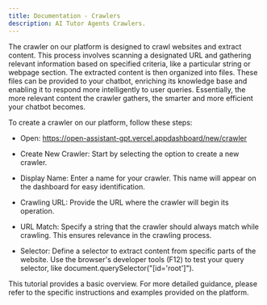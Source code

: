 ```yaml
---
title: Documentation - Crawlers
description: AI Tutor Agents Crawlers.
---
```


The crawler on our platform is designed to crawl websites and extract content. This process involves scanning a designated URL and gathering relevant information based on specified criteria, like a particular string or webpage section. The extracted content is then organized into files. These files can be provided to your chatbot, enriching its knowledge base and enabling it to respond more intelligently to user queries. Essentially, the more relevant content the crawler gathers, the smarter and more efficient your chatbot becomes.

To create a crawler on our platform, follow these steps:

 - Open: https://open-assistant-gpt.vercel.appdashboard/new/crawler

 - Create New Crawler: Start by selecting the option to create a new crawler.

 - Display Name: Enter a name for your crawler. This name will appear on the dashboard for easy identification.

 - Crawling URL: Provide the URL where the crawler will begin its operation.

 - URL Match: Specify a string that the crawler should always match while crawling. This ensures relevance in the crawling process.

 - Selector: Define a selector to extract content from specific parts of the website. Use the browser's developer tools (F12) to test your query selector, like document.querySelector("[id='root']").

This tutorial provides a basic overview. For more detailed guidance, please refer to the specific instructions and examples provided on the platform.